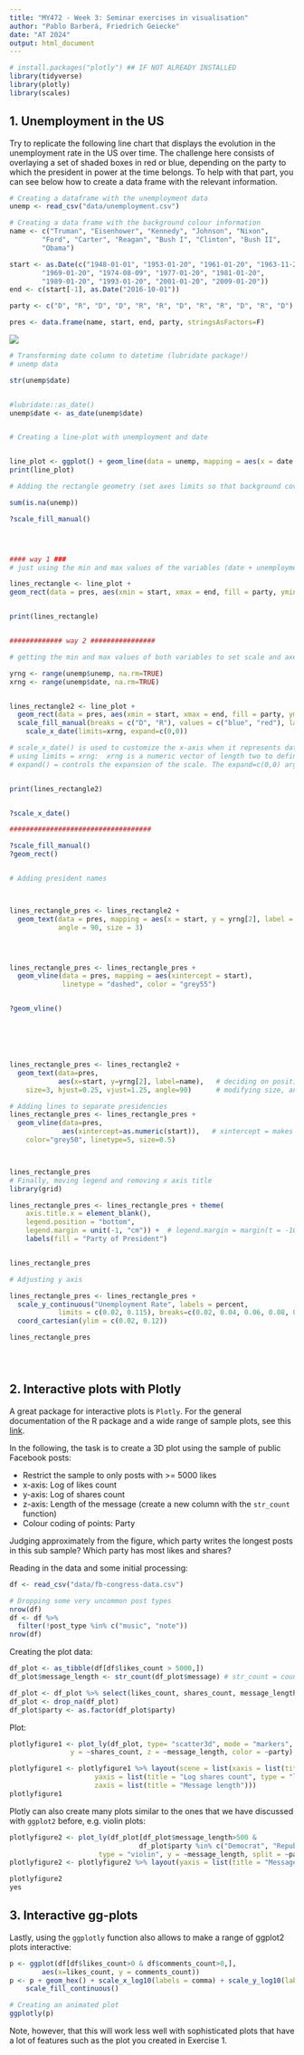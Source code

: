 ```yaml
---
title: "MY472 - Week 3: Seminar exercises in visualisation"
author: "Pablo Barberá, Friedrich Geiecke"
date: "AT 2024"
output: html_document
---
```



```r
# install.packages("plotly") ## IF NOT ALREADY INSTALLED
library(tidyverse)
library(plotly)
library(scales)
```


## 1. Unemployment in the US

Try to replicate the following line chart that displays the evolution in the unemployment rate in the US over time. The challenge here consists of overlaying a set of shaded boxes in red or blue, depending on the party to which the president in power at the time belongs. To help with that part, you can see below how to create a data frame with the relevant information.

```r
# Creating a dataframe with the unemployment data
unemp <- read_csv("data/unemployment.csv")

# Creating a data frame with the background colour information
name <- c("Truman", "Eisenhower", "Kennedy", "Johnson", "Nixon",
        "Ford", "Carter", "Reagan", "Bush I", "Clinton", "Bush II",
        "Obama")

start <- as.Date(c("1948-01-01", "1953-01-20", "1961-01-20", "1963-11-22",
        "1969-01-20", "1974-08-09", "1977-01-20", "1981-01-20",
        "1989-01-20", "1993-01-20", "2001-01-20", "2009-01-20"))
end <- c(start[-1], as.Date("2016-10-01"))

party <- c("D", "R", "D", "D", "R", "R", "D", "R", "R", "D", "R", "D")

pres <- data.frame(name, start, end, party, stringsAsFactors=F)
```

![](04-unemployment.png)

```r


# Transforming date column to datetime (lubridate package!)
# unemp data 

str(unemp$date)


#lubridate::as_date()
unemp$date <- as_date(unemp$date)


# Creating a line-plot with unemployment and date


line_plot <- ggplot() + geom_line(data = unemp, mapping = aes(x = date , y = unemp))
print(line_plot)

# Adding the rectangle geometry (set axes limits so that background covers entire plot)

sum(is.na(unemp))

?scale_fill_manual()




#### way 1 ###
# just using the min and max values of the variables (date + unemployment) to plot the tiles 

lines_rectangle <- line_plot + 
geom_rect(data = pres, aes(xmin = start, xmax = end, fill = party, ymin = 0, ymax = 0.12), alpha = 0.2) + scale_fill_manual(breaks = c("D", "R"), values = c("blue", "red")) + labs(fill = "Party")


print(lines_rectangle)


############# way 2 ################

# getting the min and max values of both variables to set scale and axes accordingly

yrng <- range(unemp$unemp, na.rm=TRUE)
xrng <- range(unemp$date, na.rm=TRUE)


lines_rectangle2 <- line_plot + 
  geom_rect(data = pres, aes(xmin = start, xmax = end, fill = party, ymin=yrng[1]-0.05, ymax=yrng[2]+0.05), alpha = 0.2) +
  scale_fill_manual(breaks = c("D", "R"), values = c("blue", "red"), labels = c("Democrats", "Republican")) + # labs(fill = "Party")+
    scale_x_date(limits=xrng, expand=c(0,0)) 

# scale_x_date() is used to customize the x-axis when it represents date data, 
# using limits = xrng:  xrng is a numeric vector of length two to define the limits of the scale (first value = start of axis, second value = end of axis)
# expand() = controls the expansion of the scale. The expand=c(0,0) argument removes any no additional space between the edges of the plot area and the data itself meaning the data will fit exactly within the limits specified without any extra space.


print(lines_rectangle2)


?scale_x_date()

###################################

?scale_fill_manual()
?geom_rect()


# Adding president names



lines_rectangle_pres <- lines_rectangle2 + 
  geom_text(data = pres, mapping = aes(x = start, y = yrng[2], label = name),
            angle = 90, size = 3)




lines_rectangle_pres <- lines_rectangle_pres +
  geom_vline(data = pres, mapping = aes(xintercept = start),
             linetype = "dashed", color = "grey55")


?geom_vline()






lines_rectangle_pres <- lines_rectangle2 + 
  geom_text(data=pres, 
            aes(x=start, y=yrng[2], label=name),   # deciding on position for text 
    size=3, hjust=0.25, vjust=1.25, angle=90)      # modifying size, angle = 90° for text being vertical  

# Adding lines to separate presidencies
lines_rectangle_pres <- lines_rectangle_pres + 
  geom_vline(data=pres, 
             aes(xintercept=as.numeric(start)),   # xintercept = makes a line at every point of the start values
    color="grey50", linetype=5, size=0.5)



lines_rectangle_pres
# Finally, moving legend and removing x axis title
library(grid)

lines_rectangle_pres <- lines_rectangle_pres + theme(
    axis.title.x = element_blank(),
    legend.position = "bottom",
    legend.margin = unit(-1, "cm")) +  # legend.margin = margin(t = -10, unit = "pt")  -> Specify margin with `margin()`
    labels(fill = "Party of President")


lines_rectangle_pres

# Adjusting y axis

lines_rectangle_pres <- lines_rectangle_pres +
  scale_y_continuous("Unemployment Rate", labels = percent,
            limits = c(0.02, 0.115), breaks=c(0.02, 0.04, 0.06, 0.08, 0.10, 0.12)) +
  coord_cartesian(ylim = c(0.02, 0.12))

lines_rectangle_pres





```


## 2. Interactive plots with Plotly

A great package for interactive plots is `Plotly`. For the general documentation of the R package and a wide range of sample plots, see this [link](https://plotly.com/r/).

In the following, the task is to create a 3D plot using the sample of public Facebook posts:

- Restrict the sample to only posts with >= 5000 likes 
- x-axis: Log of likes count
- y-axis: Log of shares count
- z-axis: Length of the message (create a new column with the `str_count` function)
- Colour coding of points: Party

Judging approximately from the figure, which party writes the longest posts in this sub sample? Which party has most likes and shares?

Reading in the data and some initial processing:

```r
df <- read_csv("data/fb-congress-data.csv")

# Dropping some very uncommon post types
nrow(df)
df <- df %>%
  filter(!post_type %in% c("music", "note"))
nrow(df)
```

Creating the plot data:

```r

df_plot <- as_tibble(df[df$likes_count > 5000,])
df_plot$message_length <- str_count(df_plot$message) # str_count = counts the number of words in an observation (here: a message)

df_plot <- df_plot %>% select(likes_count, shares_count, message_length, party)
df_plot <- drop_na(df_plot)
df_plot$party <- as.factor(df_plot$party)
```

Plot:

```r
plotlyfigure1 <- plot_ly(df_plot, type= "scatter3d", mode = "markers", x = ~likes_count,
               y = ~shares_count, z = ~message_length, color = ~party)

plotlyfigure1 <- plotlyfigure1 %>% layout(scene = list(xaxis = list(title = "Log likes count", type = "log"),
                     yaxis = list(title = "Log shares count", type = "log"),
                     zaxis = list(title = "Message length")))
plotlyfigure1
```


Plotly can also create many plots similar to the ones that we have discussed with `ggplot2` before, e.g. violin plots:

```r
plotlyfigure2 <- plot_ly(df_plot[df_plot$message_length>500 &
                                df_plot$party %in% c("Democrat", "Republican"),],
                      type = "violin", y = ~message_length, split = ~party)
plotlyfigure2 <- plotlyfigure2 %>% layout(yaxis = list(title = "Message length"))

plotlyfigure2
yes
```


## 3. Interactive gg-plots

Lastly, using the `ggplotly` function also allows to make a range of ggplot2 plots interactive:

```r
p <- ggplot(df[df$likes_count>0 & df$comments_count>0,], 
        aes(x=likes_count, y = comments_count))
p <- p + geom_hex() + scale_x_log10(labels = comma) + scale_y_log10(labels = comma) + 
    scale_fill_continuous()

# Creating an animated plot
ggplotly(p)
```

Note, however, that this will work less well with sophisticated plots that have a lot of features such as the plot you created in Exercise 1.

